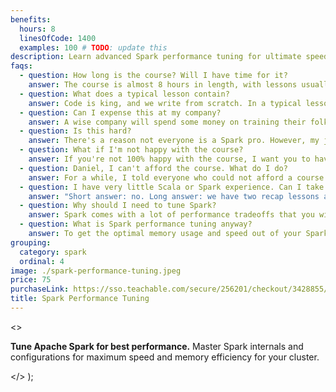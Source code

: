 ```yaml
---
benefits:
  hours: 8
  linesOfCode: 1400
  examples: 100 # TODO: update this
description: Learn advanced Spark performance tuning for ultimate speed. Master Spark internals and configurations to maximize the efficiency of your cluster.
faqs:
  - question: How long is the course? Will I have time for it?
    answer: The course is almost 8 hours in length, with lessons usually 20-30 minutes each, and we write 1000-1500 lines of code. That’s because to learn strategies to boost Spark’s performance, 5-minute lectures or fill-in-the-blanks quizzes won’t give you the necessary results. For the best effectiveness, it’s advised to watch the video lectures in 1-hour chunks at a time.
  - question: What does a typical lesson contain?
    answer: Code is king, and we write from scratch. In a typical lesson I'll explain some concepts in short, then I'll dive right into the code. We'll write it together, either in the IDE or in the Spark Shell, and we test the effects of the code on either pre-loaded data (which I provide) or with bigger, generated data (whose generator I also provide). Sometimes we'll spend some time in the Spark UI to understand what's going on. A few lectures are atypical in that we're going to go through some thought exercises, but they're no less powerful.
  - question: Can I expense this at my company?
    answer: A wise company will spend some money on training their folks here rather than spending thousands (or millions) on computing power for nothing.
  - question: Is this hard?
    answer: There's a reason not everyone is a Spark pro. However, my job is to give you these (otherwise hard) topics in a way that will make you go like "huh, that wasn't so hard".
  - question: What if I'm not happy with the course?
    answer: If you're not 100% happy with the course, I want you to have your money back. It's a risk-free investment.
  - question: Daniel, I can't afford the course. What do I do?
    answer: For a while, I told everyone who could not afford a course to email me and I gave them discounts. But then I looked at the stats. Almost ALL the people who actually took the time and completed the course had paid for it in full. So I'm not offering discounts anymore. This is an investment in yourself, which will pay off 100x if you commit. If you find it didn't match your investment, I'll give you a refund.
  - question: I have very little Scala or Spark experience. Can I take this course?
    answer: "Short answer: no. Long answer: we have two recap lessons at the beginning, but they're not a crash course into Scala or Spark and they're not enough if this is the first time you're seeing them. You should take the Scala beginners course and the Spark Essentials course at least. I'll also recommend taking the first Spark Optimization course, but it's not a requirement - this course is standalone. "
  - question: Why should I need to tune Spark?
    answer: Spark comes with a lot of performance tradeoffs that you will have to make while running your jobs. It's important to know what they are and how you can use each configuration or setting, so that you can get the best performance out of your jobs.
  - question: What is Spark performance tuning anyway?
    answer: To get the optimal memory usage and speed out of your Spark job, you will need to know how Spark works. Tuning Spark means setting the right configurations before running a job, the right resource allocation for your clusters, the right partitioning for your data, and many other aspects.
grouping:
  category: spark
  ordinal: 4
image: ./spark-performance-tuning.jpeg
price: 75
purchaseLink: https://sso.teachable.com/secure/256201/checkout/3428855/spark-performance-tuning
title: Spark Performance Tuning
---
```


  <>
    <p>
      <strong>Tune Apache Spark for best performance.</strong> Master Spark
      internals and configurations for maximum speed and memory efficiency for
      your cluster.
    </p>
  </>
);
